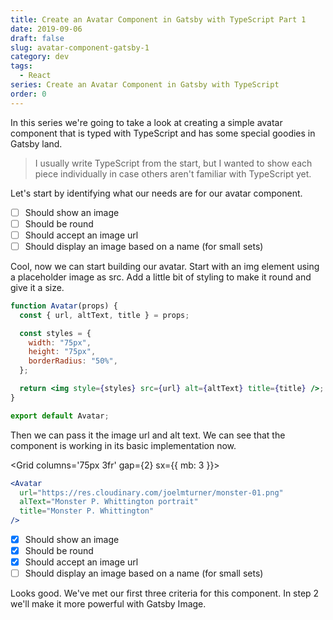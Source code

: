 ```yaml
---
title: Create an Avatar Component in Gatsby with TypeScript Part 1
date: 2019-09-06
draft: false
slug: avatar-component-gatsby-1
category: dev
tags:
  - React
series: Create an Avatar Component in Gatsby with TypeScript
order: 0
---
```


In this series we're going to take a look at creating a simple avatar component that is typed with TypeScript and has some special goodies in Gatsby land.

> I usually write TypeScript from the start, but I wanted to show each piece individually in case others aren't familiar with TypeScript yet.

Let's start by identifying what our needs are for our avatar component.

- [ ] Should show an image
- [ ] Should be round
- [ ] Should accept an image url
- [ ] Should display an image based on a name (for small sets)

Cool, now we can start building our avatar. Start with an img element using a placeholder image as src. Add a little bit of styling to make it round and give it a size.

```jsx
function Avatar(props) {
  const { url, altText, title } = props;

  const styles = {
    width: "75px",
    height: "75px",
    borderRadius: "50%",
  };

  return <img style={styles} src={url} alt={altText} title={title} />;
}

export default Avatar;
```

Then we can pass it the image url and alt text. We can see that the component is working in its basic implementation now.

<Grid columns='75px 3fr' gap={2} sx={{ mb: 3 }}>
<Flexbox middle>
    <Avatar /> 
</Flexbox>

```jsx
<Avatar
  url="https://res.cloudinary.com/joelmturner/monster-01.png"
  alText="Monster P. Whittington portrait"
  title="Monster P. Whittington"
/>
```

</Grid>

- [x] Should show an image
- [x] Should be round
- [x] Should accept an image url
- [ ] Should display an image based on a name (for small sets)

Looks good. We've met our first three criteria for this component. In step 2 we'll make it more powerful with Gatsby Image.
